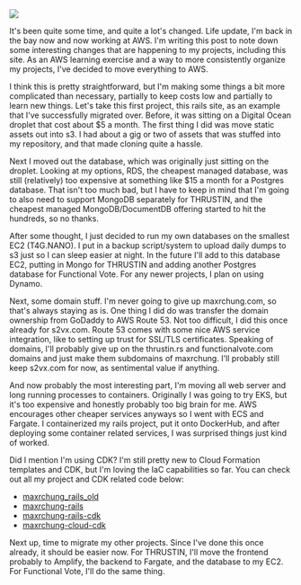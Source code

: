 <img src="https://maxrchung-rails.s3.amazonaws.com/uploads/sad_panda_baby.png" />

It's been quite some time, and quite a lot's changed. Life update, I'm back in the bay now and now working at AWS. I'm writing this post to note down some interesting changes that are happening to my projects, including this site. As an AWS learning exercise and a way to more consistently organize my projects, I've decided to move everything to AWS.

I think this is pretty straightforward, but I'm making some things a bit more complicated than necessary, partially to keep costs low and partially to learn new things. Let's take this first project, this rails site, as an example that I've successfully migrated over. Before, it was sitting on a Digital Ocean droplet that cost about $5 a month. The first thing I did was move static assets out into s3. I had about a gig or two of assets that was stuffed into my repository, and that made cloning quite a hassle.

Next I moved out the database, which was originally just sitting on the droplet. Looking at my options, RDS, the cheapest managed database, was still (relatively) too expensive at something like $15 a month for a Postgres database. That isn't too much bad, but I have to keep in mind that I'm going to also need to support MongoDB separately for THRUSTIN, and the cheapest managed MongoDB/DocumentDB offering started to hit the hundreds, so no thanks.

After some thought, I just decided to run my own databases on the smallest EC2 (T4G.NANO). I put in a backup script/system to upload daily dumps to s3 just so I can sleep easier at night. In the future I'll add to this database EC2, putting in Mongo for THRUSTIN and adding another Postgres database for Functional Vote. For any newer projects, I plan on using Dynamo.

Next, some domain stuff. I'm never going to give up maxrchung.com, so that's always staying as is. One thing I did do was transfer the domain ownership from GoDaddy to AWS Route 53. Not too difficult, I did this once already for s2vx.com. Route 53 comes with some nice AWS service integration, like to setting up trust for SSL/TLS certificates. Speaking of domains, I'll probably give up on the thrustin.rs and functionalvote.com domains and just make them subdomains of maxrchung. I'll probably still keep s2vx.com for now, as sentimental value if anything.

And now probably the most interesting part, I'm moving all web server and long running processes to containers. Originally I was going to try EKS, but it's too expensive and honestly probably too big brain for me. AWS encourages other cheaper services anyways so I went with ECS and Fargate. I containerized my rails project, put it onto DockerHub, and after deploying some container related services, I was surprised things just kind of worked.

Did I mention I'm using CDK? I'm still pretty new to Cloud Formation templates and CDK, but I'm loving the IaC capabilities so far. You can check out all my project and CDK related code below:

*   [maxrchung\_rails\_old](https://github.com/maxrchung/maxrchung_rails_old)
*   [maxrchung-rails](https://github.com/maxrchung/maxrchung-rails)
*   [maxrchung-rails-cdk](https://github.com/maxrchung/maxrchung-rails-cdk)
*   [maxrchung-cloud-cdk](https://github.com/maxrchung/maxrchung-cloud-cdk)

Next up, time to migrate my other projects. Since I've done this once already, it should be easier now. For THRUSTIN, I'll move the frontend probably to Amplify, the backend to Fargate, and the database to my EC2. For Functional Vote, I'll do the same thing.
